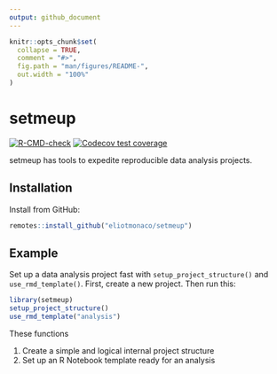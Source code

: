 ```yaml
---
output: github_document
---
```


<!-- README.md is generated from README.Rmd. Please edit that file -->

```r
knitr::opts_chunk$set(
  collapse = TRUE,
  comment = "#>",
  fig.path = "man/figures/README-",
  out.width = "100%"
)
```

# setmeup

<!-- badges: start -->
[![R-CMD-check](https://github.com/eliotmonaco/setmeup/actions/workflows/R-CMD-check.yaml/badge.svg)](https://github.com/eliotmonaco/setmeup/actions/workflows/R-CMD-check.yaml)
[![Codecov test coverage](https://codecov.io/gh/eliotmonaco/setmeup/graph/badge.svg)](https://app.codecov.io/gh/eliotmonaco/setmeup)
<!-- badges: end -->

setmeup has tools to expedite reproducible data analysis projects.

## Installation

Install from GitHub:

```r
remotes::install_github("eliotmonaco/setmeup")
```

## Example

Set up a data analysis project fast with `setup_project_structure()` and `use_rmd_template()`. First, create a new project. Then run this:

```r
library(setmeup)
setup_project_structure()
use_rmd_template("analysis")
```

These functions

1. Create a simple and logical internal project structure
2. Set up an R Notebook template ready for an analysis
